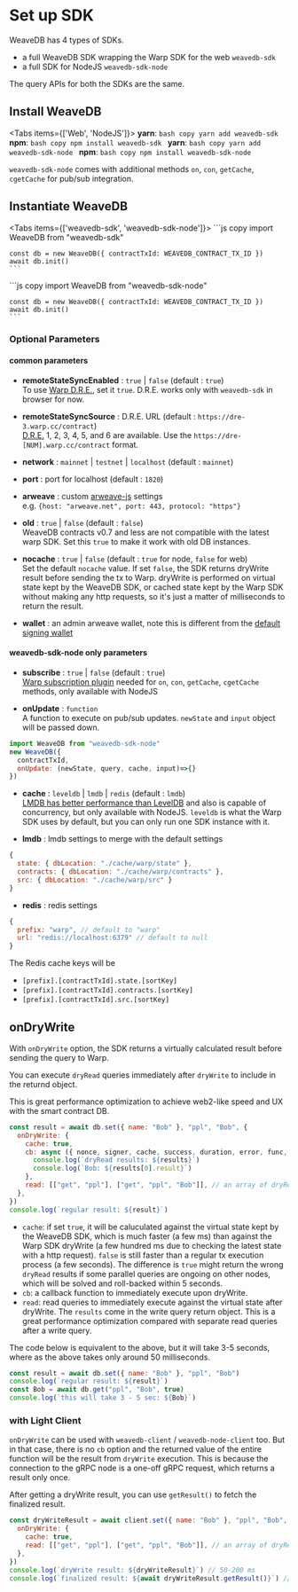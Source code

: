 
# Set up SDK

WeaveDB has 4 types of SDKs.
- a full WeaveDB SDK wrapping the Warp SDK for the web `weavedb-sdk`
- a full SDK for NodeJS `weavedb-sdk-node`

The query APIs for both the SDKs are the same.

## Install WeaveDB

<Tabs items={['Web', 'NodeJS']}>
  <Tab>
    **yarn**:
    ```bash copy
    yarn add weavedb-sdk
    ```
    **npm**:
    ```bash copy
    npm install weavedb-sdk
    ```
  </Tab>
  <Tab>
    **yarn**:
    ```bash copy
    yarn add weavedb-sdk-node
    ```
    **npm**:
    ```bash copy
    npm install weavedb-sdk-node
    ```
  </Tab>
</Tabs>

`weavedb-sdk-node` comes with additional methods `on`, `con`, `getCache`, `cgetCache` for pub/sub integration.

## Instantiate WeaveDB

<Tabs items={['weavedb-sdk', 'weavedb-sdk-node']}>
  <Tab>
    ```js copy
    import WeaveDB from "weavedb-sdk"

    const db = new WeaveDB({ contractTxId: WEAVEDB_CONTRACT_TX_ID })
    await db.init()
    ```
  </Tab>
  <Tab>
    ```js copy
    import WeaveDB from "weavedb-sdk-node"

    const db = new WeaveDB({ contractTxId: WEAVEDB_CONTRACT_TX_ID })
    await db.init()
    ```
  </Tab>
</Tabs>

### Optional Parameters

#### common parameters

- **remoteStateSyncEnabled** : `true` | `false` (default : `true`)  
To use [Warp D.R.E.](https://academy.warp.cc/docs/sdk/advanced/evaluation-options#state-auto-sync), set it `true`. D.R.E. works only with `weavedb-sdk` in browser for now.

- **remoteStateSyncSource** : D.R.E. URL (default : `https://dre-3.warp.cc/contract`)  
[D.R.E.](https://academy.warp.cc/docs/dre/overview#nodes) 1, 2, 3, 4, 5, and 6 are available. Use the `https://dre-[NUM].warp.cc/contract` format.

- **network** : `mainnet` | `testnet` | `localhost` (default : `mainnet`)

- **port** : port for localhost  (default : `1820`)

- **arweave** : custom [arweave-js](https://github.com/ArweaveTeam/arweave-js) settings  
e.g. `{host: "arweave.net", port: 443, protocol: "https"}`

- **old** : `true` | `false` (default : `false`)  
WeaveDB contracts v0.7 and less are not compatible with the latest warp SDK. Set this `true` to make it work with old DB instances.

- **nocache** : `true` | `false` (default : `true` for node, `false` for web)  
Set the default `nocache` value. If set `false`, the SDK returns dryWrite result before sending the tx to Warp. dryWrite is performed on virtual state kept by the WeaveDB SDK, or cached state kept by the Warp SDK without making any http requests, so it's just a matter of milliseconds to return the result.

- **wallet** : an admin arweave wallet, note this is different from the [default signing wallet](/authentication#setdefaultwallet)

#### weavedb-sdk-node only parameters

- **subscribe** : `true` | `false` (default : `true`)  
[Warp subscription plugin](https://github.com/warp-contracts/warp-contracts-plugins/tree/main/warp-contracts-plugin-subscription) needed for `on`, `con`, `getCache`, `cgetCache` methods, only available with NodeJS

- **onUpdate** : `function`   
A function to execute on pub/sub updates. `newState` and `input` object will be passed down.

```js copy
import WeaveDB from "weavedb-sdk-node" 
new WeaveDB({
  contractTxId,
  onUpdate: (newState, query, cache, input)=>{}
})
```

- **cache** : `leveldb` | `lmdb` | `redis` (default : `lmdb`)  
[LMDB has better performance than LevelDB](https://mozilla.github.io/firefox-browser-architecture/text/0017-lmdb-vs-leveldb.html) and also is capable of concurrency, but only available with NodeJS. `leveldb` is what the Warp SDK uses by default, but you can only run one SDK instance with it.

- **lmdb** : lmdb settings to merge with the default settings  

```js copy
{
  state: { dbLocation: "./cache/warp/state" },
  contracts: { dbLocation: "./cache/warp/contracts" },
  src: { dbLocation: "./cache/warp/src" }
}
````

- **redis** : redis settings  

```js copy
{
  prefix: "warp", // default to "warp"
  url: "redis://localhost:6379" // default to null
}
```
The Redis cache keys will be

- `[prefix].[contractTxId].state.[sortKey]`
- `[prefix].[contractTxId].contracts.[sortKey]`
- `[prefix].[contractTxId].src.[sortKey]`

## onDryWrite

With `onDryWrite` option, the SDK returns a virtually calculated result before sending the query to Warp.

You can execute `dryRead` queries immediately after `dryWrite` to include in the returnd object.

This is great performance optimization to achieve web2-like speed and UX with the smart contract DB.

```js copy
const result = await db.set({ name: "Bob" }, "ppl", "Bob", {
  onDryWrite: {
    cache: true,
    cb: async ({ nonce, signer, cache, success, duration, error, func, state, results }) => {
	  console.log(`dryRead results: ${results}`)
	  console.log(`Bob: ${results[0].result}`)
	},
    read: [["get", "ppl"], ["get", "ppl", "Bob"]], // an array of dryRead queries
  },
})
console.log(`regular result: ${result}`)
```

- `cache`: if set `true`, it will be caluculated against the virtual state kept by the WeaveDB SDK, which is much faster (a few ms) than against the Warp SDK dryWrite (a few hundred ms due to checking the latest state with a http request). `false` is still faster than a regular tx execution process (a few seconds). The difference is `true` might return the wrong `dryRead` results if some parallel queries are ongoing on other nodes, which will be solved and roll-backed within 5 seconds.
- `cb`: a callback function to immediately execute upon dryWrite.
- `read`: read queries to immediately execute against the virtual state after dryWrite. The `results` come in the write query return object. This is a great performance optimization compared with separate read queries after a write query.

The code below is equivalent to the above, but it will take 3-5 seconds, where as the above takes only around 50 milliseconds.

```js copy
const result = await db.set({ name: "Bob" }, "ppl", "Bob")
console.log(`regular result: ${result}`)
const Bob = await db.get("ppl", "Bob", true)
console.log(`this will take 3 - 5 sec: ${Bob}`)
```

### with Light Client

`onDryWrite` can be used with `weavedb-client` / `weavedb-node-client` too. But in that case, there is no `cb` option and the returned value of the entire function will be the result from `dryWrite` execution. This is because the connection to the gRPC node is a one-off gRPC request, which returns a result only once.

After getting a dryWrite result, you can use `getResult()` to fetch the finalized result.

```js copy
const dryWriteResult = await client.set({ name: "Bob" }, "ppl", "Bob", {
  onDryWrite: {
    cache: true,
    read: [["get", "ppl"], ["get", "ppl", "Bob"]], // an array of dryRead queries
  },
})
console.log(`dryWrite result: ${dryWriteResult}`) // 50-200 ms
console.log(`finalized result: ${await dryWriteResult.getResult()}`) // 3-4 sec
```
